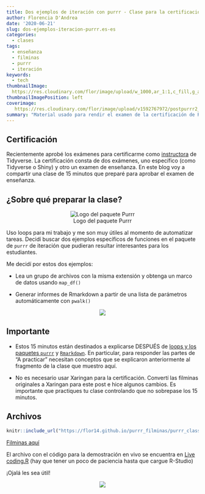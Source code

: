 ```yaml
---
title: Dos ejemplos de iteración con purrr - Clase para la certificación de R-Studio
author: Florencia D'Andrea 
date: '2020-06-21'
slug: dos-ejemplos-iteracion-purrr.es-es
categories: 
  - clases
tags:
  - enseñanza
  - filminas
  - purrr
  - iteración
keywords:
  - tech
thumbnailImage: 
  https://res.cloudinary.com/flor/image/upload/w_1000,ar_1:1,c_fill,g_auto,e_art:hokusai/v1592763305/14_ibvzqm.png
thumbnailImagePosition: left
coverimage:
   https://res.cloudinary.com/flor/image/upload/v1592767972/postpurrr2_gjjgeb.png
summary: "Material usado para rendir el examen de la certificación de R-Studio para ser Tidyverse Instructor"
---
```


## Certificación

Recientemente aprobé los exámenes para certificarme como  [instructora](https://education.rstudio.com/trainers/) de Tidyverse. La certificación consta de dos exámenes, uno específico (como Tidyverse o Shiny) y otro un examen de enseñanza.
En este blog voy a compartir una clase de 15 minutos que preparé para aprobar el examen de enseñanza.

## ¿Sobre qué preparar la clase?

<center>
![Logo del paquete Purrr](https://res.cloudinary.com/flor/image/upload/c_scale,w_156/v1592765241/purrr_yefga4.png)
</center>

Uso loops para mi trabajo y me son muy útiles al momento de automatizar tareas. Decidí buscar dos ejemplos específicos de funciones en el paquete de `purrr` de iteración que pudieran resultar interesantes para los estudiantes.

Me decidí por estos dos ejemplos:

* Lea un grupo de archivos con la misma extensión y obtenga un marco de datos usando `map_df()`

* Generar informes de Rmarkdown a partir de una lista de parámetros automáticamente con `pwalk()` 

<center>

![](https://res.cloudinary.com/flor/image/upload/v1592769070/7_eng_zdttur.png)
</center>

## Importante

* Estos 15 minutos están destinados a explicarse DESPUÉS de [loops y los paquetes `purrr`](https://es.r4ds.hadley.nz/iteraci%C3%B3n.html) y [`Rmarkdown`](https://es.r4ds.hadley.nz/r-markdown.html). En particular, para responder las partes de "A practicar" necesitan conceptos que se explicaron anteriormente al fragmento de la clase que muestro aquí.

* No es necesario usar Xaringan para la certificación. Convertí las filminas originales a Xaringan para este post e hice algunos cambios. Es importante que practiques tu clase controlando que no sobrepase los 15 minutos.

## Archivos

```r
knitr::include_url("https://flor14.github.io/purrr_filminas/purrr_class_15min_es#1", height = 300)
```


[Filminas aquí](https://flor14.github.io/purrr_filminas/purrr_class_15min_es#1)

El archivo con el código para la demostración en vivo se encuentra en [Live coding.R](https://mybinder.org/v2/gh/flor14/purrr_class/e6be8080991cbd9cad0eba7b4f24858a469026a3) (hay que tener un poco de paciencia hasta que cargue R-Studio)

¡Ojalá les sea útil! 

<center>

![](https://res.cloudinary.com/flor/image/upload/v1592183718/tuna_piola_qk9jad.png)
</center>
